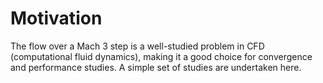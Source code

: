 # Motivation  

The flow over a Mach 3 step is a well-studied problem in CFD (computational fluid dynamics), making it a good choice for convergence and performance studies. A simple set of studies are undertaken here.  

  


